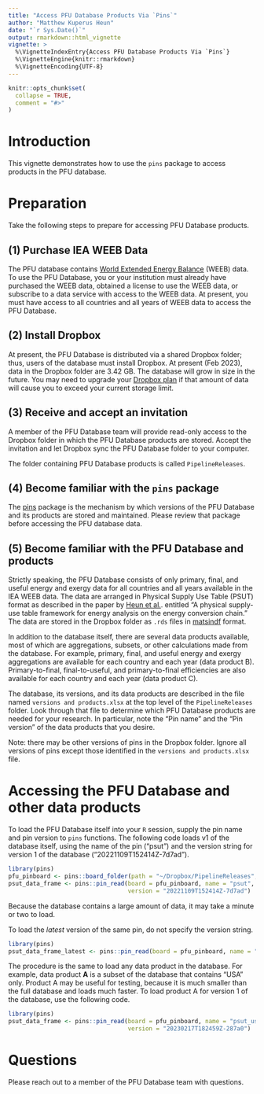 ```yaml
---
title: "Access PFU Database Products Via `Pins`"
author: "Matthew Kuperus Heun"
date: "`r Sys.Date()`"
output: rmarkdown::html_vignette
vignette: >
  %\VignetteIndexEntry{Access PFU Database Products Via `Pins`}
  %\VignetteEngine{knitr::rmarkdown}
  %\VignetteEncoding{UTF-8}
---
```


```r
knitr::opts_chunk$set(
  collapse = TRUE,
  comment = "#>"
)
```

# Introduction

This vignette demonstrates how to use the `pins` package to access products in the PFU database.

# Preparation

Take the following steps to prepare for accessing PFU Database products.

## (1) Purchase IEA WEEB Data

The PFU database contains [World Extended Energy Balance](https://www.iea.org/data-and-statistics/data-product/world-energy-balances#energy-balances) (WEEB) data. To use the PFU Database, you or your institution must already have purchased the WEEB data, obtained a license to use the WEEB data, or subscribe to a data service with access to the WEEB data. At present, you must have access to all countries and all years of WEEB data to access the PFU Database.

## (2) Install Dropbox

At present, the PFU Database is distributed via a shared Dropbox folder; thus, users of the database must install Dropbox. At present (Feb 2023), data in the Dropbox folder are 3.42 GB. The database will grow in size in the future. You may need to upgrade your [Dropbox plan](https://www.dropbox.com/products?source=plans) if that amount of data will cause you to exceed your current storage limit.

## (3) Receive and accept an invitation

A member of the PFU Database team will provide read-only access to the Dropbox folder in which the PFU Database products are stored. Accept the invitation and let Dropbox sync the PFU Database folder to your computer.

The folder containing PFU Database products is called `PipelineReleases`.

## (4) Become familiar with the `pins` package

The [pins](https://pins.rstudio.com) package is the mechanism by which versions of the PFU Database and its products are stored and maintained. Please review that package before accessing the PFU database data.

## (5) Become familiar with the PFU Database and products

Strictly speaking, the PFU Database consists of only primary, final, and useful energy and exergy data for all countries and all years available in the IEA WEEB data. The data are arranged in Physical Supply Use Table (PSUT) format as described in the paper by [Heun et al.](https://doi.org/10.1016/j.apenergy.2018.05.109). entitled "A physical supply-use table framework for energy analysis on the energy conversion chain." The data are stored in the Dropbox folder as `.rds` files in [matsindf](https://cran.r-project.org/web/packages/matsindf/index.html) format.

In addition to the database itself, there are several data products available, most of which are aggregations, subsets, or other calculations made from the database. For example, primary, final, and useful energy and exergy aggregations are available for each country and each year (data product B). Primary-to-final, final-to-useful, and primary-to-final efficiencies are also available for each country and each year (data product C).

The database, its versions, and its data products are described in the file named `versions and products.xlsx` at the top level of the `PipelineReleases` folder. Look through that file to determine which PFU Database products are needed for your research. In particular, note the "Pin name" and the "Pin version" of the data products that you desire.

Note: there may be other versions of pins in the Dropbox folder. Ignore all versions of pins except those identified in the `versions and products.xlsx` file.

# Accessing the PFU Database and other data products

To load the PFU Database itself into your `R` session, supply the pin name and pin version to `pins` functions. The following code loads v1 of the database itself, using the name of the pin ("psut") and the version string for version 1 of the database ("20221109T152414Z-7d7ad").

```r
library(pins)
pfu_pinboard <- pins::board_folder(path = "~/Dropbox/PipelineReleases", versioned = TRUE)
psut_data_frame <- pins::pin_read(board = pfu_pinboard, name = "psut", 
                                  version = "20221109T152414Z-7d7ad")
```

Because the database contains a large amount of data, it may take a minute or two to load.

To load the *latest* version of the same pin, do not specify the version string.

```r
library(pins)
psut_data_frame_latest <- pins::pin_read(board = pfu_pinboard, name = "psut")
```

The procedure is the same to load any data product in the database. For example, data product **A** is a subset of the database that contains "USA" only. Product A may be useful for testing, because it is much smaller than the full database and loads much faster. To load product A for version 1 of the database, use the following code.

```r
library(pins)
psut_data_frame <- pins::pin_read(board = pfu_pinboard, name = "psut_usa", 
                                  version = "20230217T182459Z-287a0")
```

# Questions

Please reach out to a member of the PFU Database team with questions.
